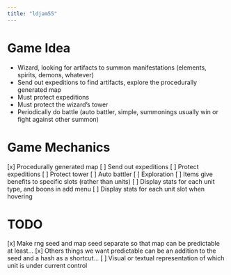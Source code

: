 ```yaml
---
title: "ldjam55"
---
```


# Game Idea
- Wizard, looking for artifacts to summon manifestations (elements, spirits, demons, whatever)
- Send out expeditions to find artifacts, explore the procedurally generated map
- Must protect expeditions
- Must protect the wizard's tower
- Periodically do battle (auto battler, simple, summonings usually win or fight against other summon)

# Game Mechanics
[x] Procedurally generated map
[ ] Send out expeditions
[ ] Protect expeditions
[ ] Protect tower
[ ] Auto battler
[ ] Exploration
[ ] Items give benefits to specific slots (rather than units)
[ ] Display stats for each unit type, and boons in add menu
[ ] Display stats for each unit slot when hovering

# TODO
[x] Make rng seed and map seed separate so that map can be predictable at least...
[x] Others things we want predictable can be an addition to the seed and a hash as a shortcut...
[ ] Visual or textual representation of which unit is under current control